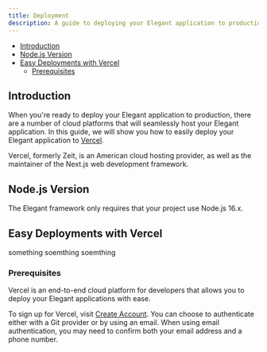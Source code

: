 ```yaml
---
title: Deployment
description: A guide to deploying your Elegant application to production.
---
```


- [Introduction](#introduction)
- [Node.js Version](#node_js_version)
- [Easy Deployments with Vercel](#vercel_com_deployments)
    - [Prerequisites](#prerequisites)

<a name="introduction"></a>

## Introduction

When you're ready to deploy your Elegant application to production, there are a number of cloud platforms that will seamlessly host your Elegant application.
In this guide, we will show you how to easily deploy your Elegant application to [Vercel](https://vercel.com/).

Vercel, formerly Zeit, is an American cloud hosting provider, as well as the maintainer of the Next.js web development framework.

<a name="node_js_version"></a>

## Node.js Version

The Elegant framework only requires that your project use Node.js 16.x.

<a name="vercel_com_deployments"></a>

## Easy Deployments with Vercel

something soemthing soemthing

<a name="prerequisites"></a>

### Prerequisites

Vercel is an end-to-end cloud platform for developers that allows you to deploy your Elegant applications with ease.

To sign up for Vercel, visit [Create Account](https://vercel.com/signup). You can choose to authenticate either with a Git provider or by using an email. When using email authentication, you may need to confirm both your email address and a phone number.